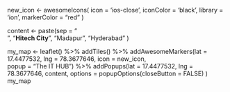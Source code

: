 
new_icon <- awesomeIcons(
  icon = 'ios-close',
  iconColor = 'black',
  library = 'ion',
  markerColor = "red"
)

content <- paste(sep = "<br/>",
                 "<b>Hitech City</b>",
                 "Madapur",
                 "Hyderabad"
)

my_map <- leaflet() %>%
  addTiles() %>%
  addAwesomeMarkers(lat = 17.4477532, lng = 78.3677646,
                    icon = new_icon,  
                    popup = "The IT HUB") %>%
  addPopups(lat = 17.4477532, lng = 78.3677646, content,
            options = popupOptions(closeButton = FALSE)
  )
my_map